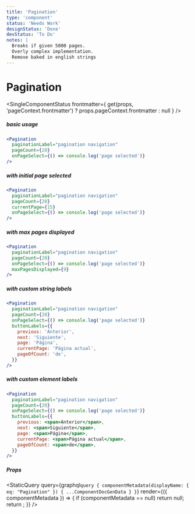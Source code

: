 ```yaml
---
title: 'Pagination'
type: 'component'
status: 'Needs Work'
designStatus: 'Done'
devStatus: 'To Do'
notes: |
  Breaks if given 5000 pages.
  Overly complex implementation.
  Remove baked in english strings
---
```



# Pagination

<SingleComponentStatus
  frontmatter={
    get(props, 'pageContext.frontmatter') ? props.pageContext.frontmatter : null
  }
/>

##### basic usage

```jsx live=true
<Pagination
  paginationLabel="pagination navigation"
  pageCount={20}
  onPageSelect={() => console.log('page selected')}
/>
```

##### with initial page selected

```jsx live=true
<Pagination
  paginationLabel="pagination navigation"
  pageCount={20}
  currentPage={15}
  onPageSelect={() => console.log('page selected')}
/>
```

##### with max pages displayed

```jsx live=true
<Pagination
  paginationLabel="pagination navigation"
  pageCount={20}
  onPageSelect={() => console.log('page selected')}
  maxPagesDisplayed={9}
/>
```

##### with custom string labels

```jsx live=true
<Pagination
  paginationLabel="pagination navigation"
  pageCount={20}
  onPageSelect={() => console.log('page selected')}
  buttonLabels={{
    previous: 'Anterior',
    next: 'Siguiente',
    page: 'Página',
    currentPage: 'Página actual',
    pageOfCount: 'de',
  }}
/>
```

##### with custom element labels

```jsx live=true
<Pagination
  paginationLabel="pagination navigation"
  pageCount={20}
  onPageSelect={() => console.log('page selected')}
  buttonLabels={{
    previous: <span>Anterior</span>,
    next: <span>Siguiente</span>,
    page: <span>Página</span>,
    currentPage: <span>Página actual</span>,
    pageOfCount: <span>de</span>,
  }}
/>
```

##### Props

<StaticQuery
  query={graphql`
    query {
      componentMetadata(displayName: { eq: "Pagination" }) {
        ...ComponentDocGenData
      }
    }
  `}
  render={({ componentMetadata }) => {
    if (componentMetadata == null) return null;
    return <PropsTable propMetaData={componentMetadata.props} />;
  }}
/>
